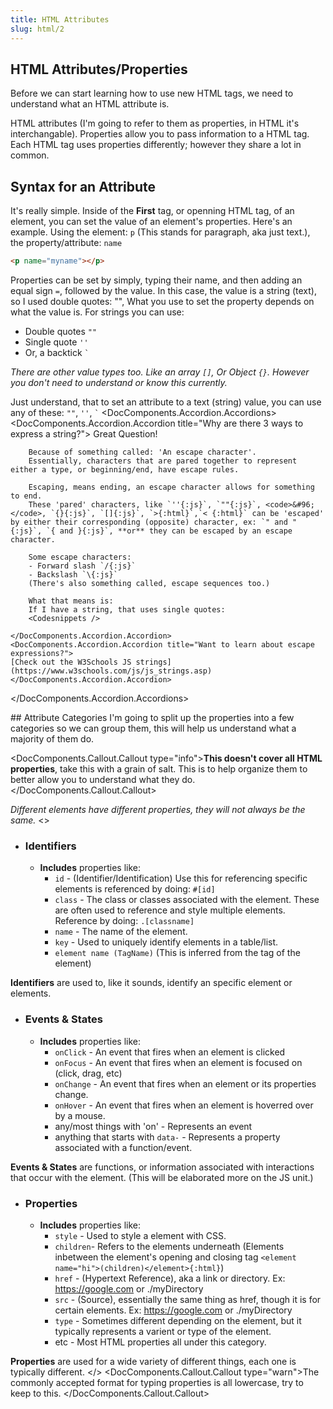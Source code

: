 ```yaml
---
title: HTML Attributes
slug: html/2
---
```



## HTML Attributes/Properties

Before we can start learning how to use new HTML tags, we need to understand what an HTML attribute is.

HTML attributes (I'm going to refer to them as properties, in HTML it's interchangable). Properties allow you to pass information to a HTML tag. Each HTML tag uses properties differently; however they share a lot in common. 

## Syntax for an Attribute

It's really simple. Inside of the **First** tag, or openning HTML tag, of an element, you can set the value of an element's properties. 
Here's an example. Using the element: `p` (This stands for paragraph, aka just text.), the property/attribute: `name`

```html
<p name="myname"></p>
```
Properties can be set by simply, typing their name, and then adding an equal sign `=`, followed by the value. In this case, the value is a string (text), so I used double quotes: "",
What you use to set the property depends on what the value is. For strings you can use:
- Double quotes `""`
- Single quote `''`
- Or, a backtick <code>&#96;</code>

*There are other value types too. Like an array  `[]`, Or Object `{}`. However you don't need to understand or know this currently.*

Just understand, that to set an attribute to a text (string) value, you can use any of these: `""`, `''`, <code>&#96;</code>
<DocComponents.Accordion.Accordions>
    <DocComponents.Accordion.Accordion title="Why are there 3 ways to express a string?">
        Great Question!

        Because of something called: 'An escape character'. 
        Essentially, characters that are pared together to represent either a type, or beginning/end, have escape rules.
        
        Escaping, means ending, an escape character allows for something to end. 
        These 'pared' characters, like `''{:js}`, `""{:js}`, <code>&#96;</code>, `{}{:js}`, `[]{:js}`, `>{:html}`,`< {:html}` can be 'escaped' by either their corresponding (opposite) character, ex: `" and "{:js}`, `{ and }{:js}`, **or** they can be escaped by an escape character.
        
        Some escape characters:
        - Forward slash `/{:js}`
        - Backslash `\{:js}`
        (There's also something called, escape sequences too.)

        What that means is:
        If I have a string, that uses single quotes:
        <Codesnippets />

    </DocComponents.Accordion.Accordion>
    <DocComponents.Accordion.Accordion title="Want to learn about escape expressions?">
    [Check out the W3Schools JS strings](https://www.w3schools.com/js/js_strings.asp)
    </DocComponents.Accordion.Accordion>
</DocComponents.Accordion.Accordions>


<FullPageSeparator />
## Attribute Categories
I'm going to split up the properties into a few categories so we can group them, this will help us understand what a majority of them do.

<DocComponents.Callout.Callout type="info">**This doesn't cover all HTML properties**, take this with a grain of salt. This is to help organize them to better allow you to understand what they do.</DocComponents.Callout.Callout>

*Different elements have different properties, they will not always be the same.*
<>
* ### Identifiers
    * **Includes** properties like:
        * `id` - (Identifier/Identification) Use this for referencing specific elements is referenced by doing: `#[id]`
        * `class` - The class or classes associated with the element. These are often used to reference and style multiple elements. Reference by doing: `.[classname]`
        * `name` - The name of the element.
        * `key` - Used to uniquely identify elements in a table/list.
        * `element name (TagName)` (This is inferred from the tag of the element)

**Identifiers** are used to, like it sounds, identify an specific element or elements.
* ### Events & States
    * **Includes** properties like:
        * `onClick` - An event that fires when an element is clicked
        * `onFocus` - An event that fires when an element is focused on (click, drag, etc)
        * `onChange` - An event that fires when an element or its properties change.
        * `onHover` - An event that fires when an element is hoverred over by a mouse.
        * any/most things with 'on' - Represents an event
        * anything that starts with `data-` - Represents a property associated with a function/event.

**Events & States** are functions, or information associated with interactions that occur with the element. (This will be elaborated more on the JS unit.)
* ### Properties
    *  **Includes** properties like:
        * `style` - Used to style a element with CSS.
        * `children`- Refers to the elements underneath (Elements inbetween the element's opening and closing tag `<element name="hi">(children)</element>{:html}`)
        * `href` - (Hypertext Reference), aka a link or directory. Ex: https://google.com or ./myDirectory
        * `src` - (Source), essentially the same thing as href, though it is for certain elements. Ex: https://google.com or ./myDirectory 
        * `type` - Sometimes different depending on the element, but it typically represents a varient or type of the element.
        * etc - Most HTML properties all under this category.

**Properties** are used for a wide variety of different things, each one is typically different.
</>
<DocComponents.Callout.Callout type="warn">The commonly accepted format for typing properties is all lowercase, try to keep to this. </DocComponents.Callout.Callout>